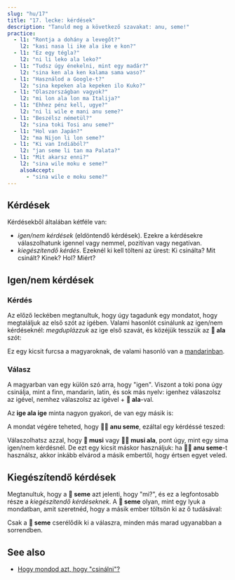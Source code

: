 ```yaml
---
slug: "hu/17"
title: "17. lecke: kérdések"
description: "Tanuld meg a következő szavakat: anu, seme!"
practice:
  - l1: "Rontja a dohány a levegőt?"
    l2: "kasi nasa li ike ala ike e kon?"
  - l1: "Ez egy tégla?"
    l2: "ni li leko ala leko?"
  - l1: "Tudsz úgy énekelni, mint egy madár?"
    l2: "sina ken ala ken kalama sama waso?"
  - l1: "Használod a Google-t?"
    l2: "sina kepeken ala kepeken ilo Kuko?"
  - l1: "Olaszországban vagyok?"
    l2: "mi lon ala lon ma Italija?"
  - l1: "Ehhez pénz kell, ugye?"
    l2: "ni li wile e mani anu seme?"
  - l1: "Beszélsz németül?"
    l2: "sina toki Tosi anu seme?"
  - l1: "Hol van Japán?"
    l2: "ma Nijon li lon seme?"
  - l1: "Ki van Indiából?"
    l2: "jan seme li tan ma Palata?"
  - l1: "Mit akarsz enni?"
    l2: "sina wile moku e seme?"
    alsoAccept:
      - "sina wile e moku seme?"
---
```



## Kérdések

Kérdésekből általában kétféle van:

* *igen/nem kérdések* (eldöntendő kérdések). Ezekre a kérdésekre válaszolhatunk igennel vagy nemmel, pozitívan vagy negatívan.
* *kiegészítendő kérdés*. Ezeknél ki kell tölteni az ürest: Ki csinálta? Mit csinált? Kinek? Hol? Miért?

## Igen/nem kérdések

### Kérdés

Az előző leckében megtanultuk, hogy úgy tagadunk egy mondatot, hogy megtaláljuk az első szót az igében. Valami hasonlót csinálunk az igen/nem kérdéseknél: *megduplázzuk* az ige első szavát, és közéjük tesszük az **󱤂 ala** szót:

<List>
  <Word sl="moku ala moku" m="... eszik?" />
  <Sentence sl="pipi li moku ala moku e len?" m="A moly megeszi a ruhát?" />
  <Word sl="pona ala pona" m="... jó?" />
  <Sentence sl="kalama musi li pona ala pona tawa sina?" m="A zene jó neked? (Tetszik neked ez a zene?)" />
  <Word sl="wile ala wile" m="... akar valamit?" />
  <Sentence sl="sina wile ala wile lape lon supa?" m="Az ágyon akarsz aludni?" />
  <Word sl="lon ala lon" m="... valahol van?" />
  <Sentence sl="ona li lon ala lon ma Mewika?" m="Ő az USA-ban van?" />
</List>

Ez egy kicsit furcsa a magyaroknak, de valami hasonló van a [mandarinban](https://en.wikipedia.org/wiki/A-not-A_question#A-not-AB_form_4).

### Válasz

A magyarban van egy külön szó arra, hogy "igen". Viszont a toki pona úgy csinálja, mint a finn, mandarin, latin, és sok más nyelv: igenhez válaszolsz az igével, nemhez válaszolsz az igével + **󱤂 ala**-val.

<List>
  <Sentence sl="sitelen li musi ala musi?" m="Szórakoztató a videó?" />
  <Word sl="musi." m="szórakoztató. (= Igen.)" />
  <Word sl="musi ala." m="nem szórakoztató. (= Nem.)" />
</List>

Az **ige ala ige** minta nagyon gyakori, de van egy másik is:

<List>
  <Word sl="seme" m="Mi? Melyik?" />
  <Word sl="anu" m="vagy" />
  <Word sl="anu seme" m="'... ugye?' 'nemde?' 'vagy mi?'" />
</List>

A mondat végére teheted, hogy **󱤇󱥙 anu seme**, ezáltal egy kérdéssé teszed:

<List>
  <Sentence sl="sitelen li musi anu seme?" m="A videó szórakoztató-e?" />
</List>

Válaszolhatsz azzal, hogy **󱤻 musi** vagy **󱤻󱤂 musi ala**, pont úgy, mint egy sima igen/nem kérdésnél. De ezt egy kicsit máskor használjuk: ha **󱤇󱥙 anu seme**-t használsz, akkor inkább elvárod a másik embertől, hogy értsen egyet veled.

## Kiegészítendő kérdések

Megtanultuk, hogy a **󱥙 seme** azt jelenti, hogy "mi?", és ez a legfontosabb része a *kiegészítendő kérdéseknek*. A **󱥙 seme** olyan, mint egy lyuk a mondatban, amit szeretnéd, hogy a másik ember töltsön ki az ő tudásával:

<List>
  <Sentence sl="waso li lon seme?" m="A madár hol van?" />
  <Sentence sl="waso li lon tomo." m="A madár otthon van." />
  <Sentence sl="soweli li utala e jan seme?" m="Az állat kit támadott meg?" />
  <Sentence sl="soweli li utala e jan Ema." m="Az állat Emmát támadta meg." />
</List>

Csak a **󱥙 seme** cserélődik ki a válaszra, minden más marad ugyanabban a sorrendben.

<Practice exercises={frontmatter.practice} />

## See also
* [Hogy mondod azt, hogy "csinálni"?](/hu/doing/)

